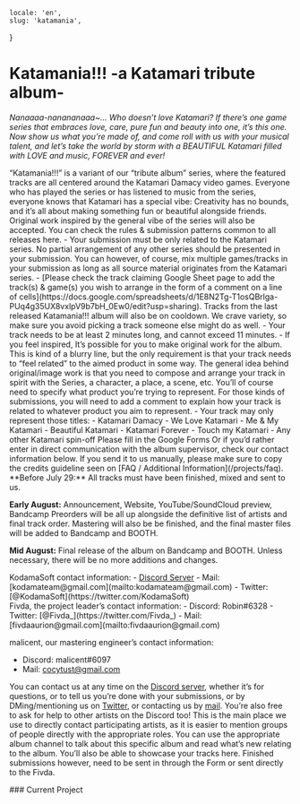     locale: 'en',
    slug: 'katamania',
}

# Katamania!!! -a Katamari tribute album-

*Nanaaaa-nanananaaa~... Who doesn’t love Katamari? If there’s one game series that embraces love, care, pure fun and beauty into one, it’s this one. Now show us what you’re made of, and come roll with us with your  musical talent, and let’s take the world by storm with a BEAUTIFUL Katamari filled with LOVE and music, FOREVER and ever!*

<WrappableParagraph title="Presentation">
“Katamania!!!” is a variant of  our “tribute album” series, where the featured tracks are all centered around the Katamari Damacy video games. Everyone who has played the series or has listened to music from the series, everyone knows that Katamari has a special vibe: Creativity has no bounds, and it’s all about making something fun or beautiful alongside friends. Original work inspired by the general vibe of the series will also be accepted.
</WrappableParagraph>

<WrappableParagraph title="General KodamaSounds Specific Rules">
    <CtaButton link='/projects/faq' icon='book'>
        <span>You can check the rules & submission patterns common to all releases here.</span>
    </CtaButton>
</WrappableParagraph>

<WrappableParagraph title="Katamania!! Specific Music Rules">
- Your submission must be only related to the Katamari series. No partial arrangement of any other series should be presented in your submission. You can however, of course, mix multiple games/tracks in your submission as long as all source material originates from the Katamari series.
- [Please check the track claiming Google Sheet page to add the track(s) & game(s) you wish to arrange in the form of a comment on a line of cells](https://docs.google.com/spreadsheets/d/1E8N2Tg-T1osQBrlga-PUq4g35UX8vxlpV9b7bH_0Ew0/edit?usp=sharing). Tracks from the last released Katamania!!! album will also be on cooldown. We crave variety, so make sure you avoid picking a track someone else might do as well. 
- Your track needs to be at least 2 minutes long, and cannot exceed 11 minutes.
- If you feel inspired, It’s possible for you to make original work for the album. This is kind of a blurry line, but the only requirement is that your track needs to “feel related” to the aimed product in some way. The general idea behind original/image work is that you need to compose and arrange your track in spirit with the Series, a character, a place, a scene, etc. You’ll of course need to specify what product you’re trying to represent. For those kinds of submissions, you will need to add a comment to explain how your track is related to whatever product you aim to represent.
- Your track may only represent those titles:
    - Katamari Damacy
    - We Love Katamari
    - Me & My Katamari
    - Beautiful Katamari
    - Katamari Forever
    - Touch my Katamari
    - Any other Katamari spin-off
</WrappableParagraph>

<WrappableParagraph title="Track Submission">
<CtaButton link='https://forms.gle/4a2AuEBcZhB6YwDd9' icon='envelope'>
    <span>Please fill in the Google Forms</span>
</CtaButton>
Or if you’d rather enter in direct communication with the album supervisor, check our contact information below. If you send it to us manually, please make sure to copy the credits guideline seen on [FAQ / Additional Information](/projects/faq).
</WrappableParagraph>

<WrappableParagraph title="Deadlines">
**Before July 29:** All tracks must have been finished, mixed and sent to us.

**Early August:** Announcement, Website, YouTube/SoundCloud preview, Bandcamp Preorders will be all up alongside the definitive list of artists and final track order. Mastering will also be be finished, and the final master files will be added to Bandcamp and BOOTH.

**Mid August:** Final release of the album on Bandcamp and BOOTH. Unless necessary, there will be no more additions and changes.
</WrappableParagraph>

<WrappableParagraph title="Contact (Questions / Submissions)">
KodamaSoft contact information:
- <a href="/discord">Discord Server</a> 
- Mail: [kodamateam@gmail.com](mailto:kodamateam@gmail.com)
- Twitter: [@KodamaSoft](https://twitter.com/KodamaSoft)

<br/>
Fivda, the project leader’s contact information:
- Discord: Robin#6328
- Twitter: [@Fivda_](https://twitter.com/Fivda_)
- Mail: [fivdaaurion@gmail.com](mailto:fivdaaurion@gmail.com)

malicent, our mastering engineer’s contact information:
- Discord: malicent#6097
- Mail: [cocytust@gmail.com](mailto:cocytust@gmail.com)

You can contact us at any time on the <a href="/discord">Discord server</a>, whether it’s for questions, or to tell us you’re done with your submissions, or by DMing/mentioning us on [Twitter](https://twitter.com/KodamaSoft), or contacting us by [mail](mailto:kodamateam@gmail.com). You’re also free to ask for help to other artists on the Discord too! This is the main place we use to directly contact participating artists, as it is easier to mention groups of people directly with the appropriate roles. You can use the appropriate album channel to talk about this specific album and read what’s new relating to the album. You’ll also be able to showcase your tracks here. Finished submissions however, need to be sent in through the Form or sent directly to the Fivda.
</WrappableParagraph>

<WrappableParagraph title="Releases Information">
### Current Project
<ProjectInformation slug="katamania" />
</WrappableParagraph>
